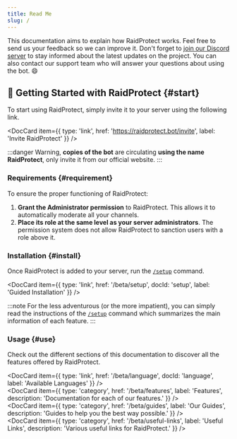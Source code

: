 ```yaml
---
title: Read Me
slug: /
---
```



This documentation aims to explain how RaidProtect works. Feel free to send us your feedback so we can improve it.
Don't forget to [join our Discord server](https://raidprotect.bot/discord) to stay informed about the latest updates on the project. You can also contact our support team who will answer your questions about using the bot. 😄

## 🚀 Getting Started with RaidProtect {#start}

To start using RaidProtect, simply invite it to your server using the following link.

<DocCard item={{ type: 'link', href: 'https://raidprotect.bot/invite', label: 'Invite RaidProtect' }} />
<br />

:::danger
Warning, **copies of the bot** are circulating **using the name RaidProtect**, only invite it from our official website.
:::

### Requirements {#requirement}

To ensure the proper functioning of RaidProtect:
1. **Grant the Administrator permission** to RaidProtect. This allows it to automatically moderate all your channels.
2. **Place its role at the same level as your server administrators**. The permission system does not allow RaidProtect to sanction users with a role above it.

### Installation {#install}

Once RaidProtect is added to your server, run the [`/setup`](./setup.md#install) command.

<DocCard item={{ type: 'link', href: '/beta/setup', docId: 'setup', label: 'Guided Installation' }} />
<br />

:::note
For the less adventurous (or the more impatient), you can simply read the instructions of the [`/setup`](./setup.md#advanced) command which summarizes the main information of each feature.
:::

### Usage {#use}

Check out the different sections of this documentation to discover all the features offered by RaidProtect.

<DocCard item={{ type: 'link', href: '/beta/language', docId: 'language', label: 'Available Languages' }} />
<br />
<DocCard item={{ type: 'category', href: '/beta/features', label: 'Features', description: 'Documentation for each of our features.' }} />
<br />
<DocCard item={{ type: 'category', href: '/beta/guides', label: 'Our Guides', description: 'Guides to help you the best way possible.' }} />
<br />
<DocCard item={{ type: 'category', href: '/beta/useful-links', label: 'Useful Links', description: 'Various useful links for RaidProtect.' }} />
<br />
